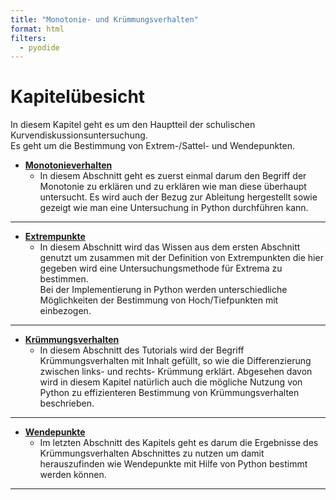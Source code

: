 ```yaml
---
title: "Monotonie- und Krümmungsverhalten"
format: html
filters:
  - pyodide
---
```


# Kapitelübesicht

In diesem Kapitel geht es um den Hauptteil der schulischen Kurvendiskussionsuntersuchung.  
Es geht um die Bestimmung von Extrem-/Sattel- und Wendepunkten.  


*   **[Monotonieverhalten](monotonieverhalten.qmd)**
    * In diesem Abschnitt geht es zuerst einmal darum den Begriff der Monotonie zu erklären und zu erklären wie man diese überhaupt untersucht.
    Es wird auch der Bezug zur Ableitung hergestellt sowie gezeigt wie man eine Untersuchung in Python durchführen kann.

---

*   **[Extrempunkte](extrempunkte.qmd)**  
    * In diesem Abschnitt wird das Wissen aus dem ersten Abschnitt genutzt um zusammen mit der Definition von Extrempunkten die hier gegeben wird eine Untersuchungsmethode für Extrema zu bestimmen.  
    Bei der Implementierung in Python werden unterschiedliche Möglichkeiten der Bestimmung von Hoch/Tiefpunkten mit einbezogen.

---

*   **[Krümmungsverhalten](kruemmungsverhalten.qmd)**  
    * In diesem Abschnitt des Tutorials wird der Begriff Krümmungsverhalten mit Inhalt gefüllt, so wie die Differenzierung zwischen links- und rechts- Krümmung erklärt. Abgesehen davon wird in diesem Kapitel natürlich auch die mögliche Nutzung von Python zu effizienteren Bestimmung von Krümmungsverhalten beschrieben.

---

*   **[Wendepunkte](wendepunkte.qmd)**
    * Im letzten Abschnitt des Kapitels geht es darum die Ergebnisse des Krümmungsverhalten Abschnittes zu nutzen um damit herauszufinden wie Wendepunkte mit Hilfe von Python bestimmt werden können.

---
